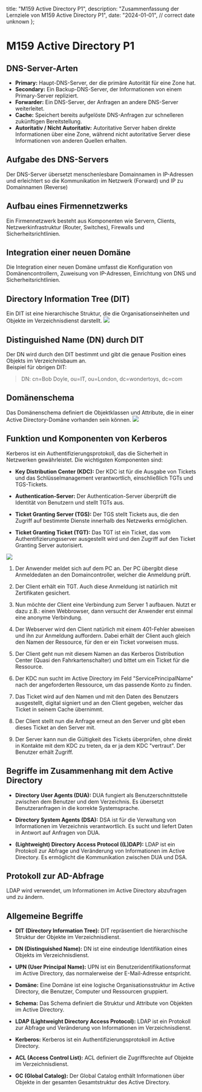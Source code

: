   title: "M159 Active Directory P1",
  description: "Zusammenfassung der Lernziele von M159 Active Directory P1",
  date: "2024-01-01", // correct date unknown
};

# M159 Active Directory P1

## DNS-Server-Arten

- **Primary:** Haupt-DNS-Server, der die primäre Autorität für eine Zone hat.
- **Secondary:** Ein Backup-DNS-Server, der Informationen von einem Primary-Server repliziert.
- **Forwarder:** Ein DNS-Server, der Anfragen an andere DNS-Server weiterleitet.
- **Cache:** Speichert bereits aufgelöste DNS-Anfragen zur schnelleren zukünftigen Bereitstellung.
- **Autoritativ / Nicht Autoritativ:** Autoritative Server haben direkte Informationen über eine Zone, während nicht autoritative Server diese Informationen von anderen Quellen erhalten.

## Aufgabe des DNS-Servers

Der DNS-Server übersetzt menschenlesbare Domainnamen in IP-Adressen und erleichtert so die Kommunikation im Netzwerk (Forward) und IP zu Domainnamen (Reverse)

## Aufbau eines Firmennetzwerks

Ein Firmennetzwerk besteht aus Komponenten wie Servern, Clients, Netzwerkinfrastruktur (Router, Switches), Firewalls und Sicherheitsrichtlinien.

## Integration einer neuen Domäne

Die Integration einer neuen Domäne umfasst die Konfiguration von Domänencontrollern, Zuweisung von IP-Adressen, Einrichtung von DNS und Sicherheitsrichtlinien.

## Directory Information Tree (DIT)

Ein DIT ist eine hierarchische Struktur, die die Organisationseinheiten und Objekte im Verzeichnisdienst darstellt.
![](/3lehrjahr/DIT.png)

## Distinguished Name (DN) durch DIT

Der DN wird durch den DIT bestimmt und gibt die genaue Position eines Objekts im Verzeichnisbaum an.\
Beispiel für obrigen DIT:

> DN: cn=Bob Doyle, ou=IT, ou=London, dc=wondertoys, dc=com

## Domänenschema

Das Domänenschema definiert die Objektklassen und Attribute, die in einer Active Directory-Domäne vorhanden sein können.
![](/3lehrjahr/Domaenenschema.png)

## Funktion und Komponenten von Kerberos

Kerberos ist ein Authentifizierungsprotokoll, das die Sicherheit in Netzwerken gewährleistet. Die wichtigsten Komponenten sind:

- **Key Distribution Center (KDC):** Der KDC ist für die Ausgabe von Tickets und das Schlüsselmanagement verantwortlich, einschließlich TGTs und TGS-Tickets.

- **Authentication-Server:** Der Authentication-Server überprüft die Identität von Benutzern und stellt TGTs aus.

- **Ticket Granting Server (TGS):** Der TGS stellt Tickets aus, die den Zugriff auf bestimmte Dienste innerhalb des Netzwerks ermöglichen.

- **Ticket Granting Ticket (TGT):** Das TGT ist ein Ticket, das vom Authentifizierungsserver ausgestellt wird und den Zugriff auf den Ticket Granting Server autorisiert.

![](/3lehrjahr/Kerberos.png)

1. Der Anwender meldet sich auf dem PC an. Der PC übergibt diese Anmeldedaten an den Domaincontroller, welcher die Anmeldung prüft.

2. Der Client erhält ein TGT. Auch diese Anmeldung ist natürlich mit Zertifikaten gesichert.

3. Nun möchte der Client eine Verbindung zum Server 1 aufbauen. Nutzt er dazu z.B.: einen Webbrowser, dann versucht der Anwender erst einmal eine anonyme Verbindung.

4. Der Webserver wird den Client natürlich mit einem 401-Fehler abweisen und ihn zur Anmeldung auffordern. Dabei erhält der Client auch gleich den Namen der Ressource, für den er ein Ticket vorweisen muss.

5. Der Client geht nun mit diesem Namen an das Kerberos Distribution Center (Quasi den Fahrkartenschalter) und bittet um ein Ticket für die Ressource.

6. Der KDC nun sucht im Active Directory im Feld "ServicePrincipalName" nach der angeforderten Ressource, um das passende Konto zu finden.

7. Das Ticket wird auf den Namen und mit den Daten des Benutzers ausgestellt, digital signiert und an den Client gegeben, welcher das Ticket in seinem Cache übernimmt.

8. Der Client stellt nun die Anfrage erneut an den Server und gibt eben dieses Ticket an den Server mit.

9. Der Server kann nun die Gültigkeit des Tickets überprüfen, ohne direkt in Kontakte mit dem KDC zu treten, da er ja dem KDC "vertraut". Der Benutzer erhält Zugriff.

## Begriffe im Zusammenhang mit dem Active Directory

- **Directory User Agents (DUA):** DUA fungiert als Benutzerschnittstelle zwischen dem Benutzer und dem Verzeichnis. Es übersetzt Benutzeranfragen in die korrekte Systemsprache.

- **Directory System Agents (DSA):** DSA ist für die Verwaltung von Informationen im Verzeichnis verantwortlich. Es sucht und liefert Daten in Antwort auf Anfragen von DUA.

- **(Lightweight) Directory Access Protocol ((L)DAP):** LDAP ist ein Protokoll zur Abfrage und Veränderung von Informationen im Active Directory. Es ermöglicht die Kommunikation zwischen DUA und DSA.

## Protokoll zur AD-Abfrage

LDAP wird verwendet, um Informationen im Active Directory abzufragen und zu ändern.

## Allgemeine Begriffe

- **DIT (Directory Information Tree):** DIT repräsentiert die hierarchische Struktur der Objekte im Verzeichnisdienst.

- **DN (Distinguished Name):** DN ist eine eindeutige Identifikation eines Objekts im Verzeichnisdienst.

- **UPN (User Principal Name):** UPN ist ein Benutzeridentifikationsformat im Active Directory, das normalerweise der E-Mail-Adresse entspricht.

- **Domäne:** Eine Domäne ist eine logische Organisationsstruktur im Active Directory, die Benutzer, Computer und Ressourcen gruppiert.

- **Schema:** Das Schema definiert die Struktur und Attribute von Objekten im Active Directory.

- **LDAP (Lightweight Directory Access Protocol):** LDAP ist ein Protokoll zur Abfrage und Veränderung von Informationen im Verzeichnisdienst.

- **Kerberos:** Kerberos ist ein Authentifizierungsprotokoll im Active Directory.

- **ACL (Access Control List):** ACL definiert die Zugriffsrechte auf Objekte im Verzeichnisdienst.

- **GC (Global Catalog):** Der Global Catalog enthält Informationen über Objekte in der gesamten Gesamtstruktur des Active Directory.
